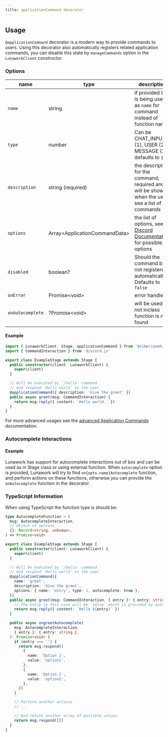 ```yaml
---
title: applicationCommand decorator
---
```


## Usage

`@applicationCommand` decorator is a modern way to provide commands to users.
Using this decorator also automatically registers related application commands,
you can disable this state by `manageCommands` option in the `LunaworkClient`
constructor.

### Options

| name             | type                           | description                                                                                                                                                                                       |
| ---------------- | ------------------------------ | ------------------------------------------------------------------------------------------------------------------------------------------------------------------------------------------------- |
| `name`           | string                         | if provided this is being used as `name` for command instead of function name                                                                                                                     |
| `type`           | number                         | Can be CHAT_INPUT (1), USER (2), MESSAGE (3), defaults to `1`                                                                                                                                     |
| `description`    | string (required)              | the description for the command, required and will be shown when the user see a list of commands                                                                                                  |
| `options`        | Array\<ApplicationCommandData> | the list of options, see [Discord Documentation](https://discord.dev/docs/interactions/application-commands#application-command-object-application-command-option-structure) for possible options |
| `disabled`       | boolean?                       | Should the command be not registered automatically. Defaults to `false`                                                                                                                           |
| `onError`        | Promise\<void>                 | error handler                                                                                                                                                                                     |
| `onAutocomplete` | ?Promise\<void>                | will be used if not inclass function is not found                                                                                                                                                 |

#### Example

```typescript
import { LunaworkClient, Stage, applicationCommand } from '@siberianmh/lunawork'
import { CommandInteraction } from 'discord.js'

export class ExampleStage extends Stage {
  public constructor(client: LunaworkClient) {
    super(client)
  }

  // Will be executed by `/hello` command
  // And respond `Hello world` to the user
  @applicationCommand({ description: 'Give the greet' })
  public async greet(msg: CommandInteraction) {
    return msg.reply({ content: `Hello world.` })
  }
}
```

For more advanced usages see the
[advanced Application Commands](/application-commands/advanced) documentation.

### Autocomplete Interactions

#### Example

Lunawork has support for autocomplete interactions out of box and can be used as
in Stage class or using external function. When `autocomplete` option is
provided, Lunawork will try to find `on{opts.name}Autocomplete` function, and
perform actions on these functions, otherwise you can provide the
`onAutocomplete` function in the decorator.

### TypeScript Information

When using TypeScript the function type is should be:

```typescript
type AutocompleteFunction = (
  msg: AutocompleteInteraction,
  // Object of options
  {}: Record<string, unknown>,
) => Promise<void>
```

```typescript
export class ExampleStage extends Stage {
  public constructor(client: LunaworkClient) {
    super(client)
  }

  // Will be executed by `/hello` command
  // And respond `Hello world` to the user
  @applicationCommand({
    name: 'greet',
    description: 'Give the greet',
    options: { name: 'entry', type: 1, autocomplete: true },
  })
  public async greet(msg: CommandInteraction, { entry }: { entry: string }) {
    // The entry in this case will be `value` which is provided by autocomplete interaction.
    return msg.reply({ content: `Hello ${entry}` })
  }

  public async ongreetAutocomplete(
    msg: AutocompleteInteraction,
    { entry }: { entry: string },
  ): Promise<void> {
    if (entry === '') {
      return msg.respond([
        {
          name: 'Option 1',
          value: 'option1',
        },
        {
          name: 'Option 2',
          value: 'option2',
        },
      ])
    }

    // Perform another actions
    // ...

    // And return another array of possible values.
    return msg.respond([])
  }
}
```
